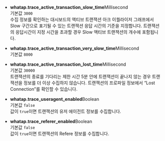 * **whatap.trace_active_transaction_slow_time**<span class='type'>Millisecond</span><br/>
    기본값 `3000`<br/>
    수집 정보를 확인하는 대시보드의 액티브 트랜잭션 아크 이퀄라이저 그래프에서 Slow 구간으로 표기될 수 있는 트랜잭션 응답 시간의 기준을 지정합니다. 트랜잭션의 응답시간이 지정 시간을 초과할 경우 Slow 액티브 트랜잭션의 개수에 포함됩니다.

* **whatap.trace_active_transaction_very_slow_time**<span class='type'>Millisecond</span><br/>
    기본값 `8000`<br/>

* **whatap.trace_active_transaction_lost_time**<span class='type'>Millisecond</span><br/>
    기본값 `30000`<br/>
    트랜잭션의 종료를 기다리는 제한 시간 5분 안에 트랜잭션이 끝나지 않는 경우 트랜잭션을 정보를 더 이상 수집하지 않습니다. 트랜잭션의 프로파일 정보에서 “Lost Connection”를 확인할 수 있습니다.
 
* **whatap.trace_useragent_enabled**<span class='type'>Boolean</span><br/>
    기본값 `false`<br/>
    값이 `true`이면 트랜잭션의 유저 에이전트 정보를 수집합니다. 

* **whatap.trace_referer_enabled**<span class='type'>Boolean</span><br/>
    기본값 `false`<br/>
    값이 `true`이면 트랜잭션의 Refere 정보를 수집합니다.
